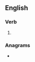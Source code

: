 ==English==

===Verb===
{{head|en|verb form}}

# {{en-third-person singular of|brattle}}

===Anagrams===
* {{anagrams|en|Barletts|Bartelts|Talberts|battlers|blatters}}